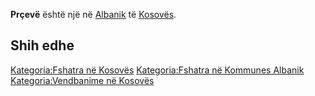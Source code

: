 {{Fshat në 
 | Emri                = Prçevë
 | EmriAlt                = 
 | NAME_SHORT_FORM=      
 | NAME_GENERIC=      
 | NAME_SORT_NAME_RO=      PRCEVE
 | FULL_NAME_RO = Prçevë
 | FULL_NAME_ND_RO=Prceve
 | SORT_NAME_RG=PRCEVE
 | FULL_NAME_RG=Prçevë
 | FULL_NAME_ND_RG=Prceve
 | SRP_NAME_SHORT_FORM=      
 | SRP_NAME_GENERIC=      
 | SRP_NAME_SORT_NAME_RO=      
 | SRP_FULL_NAME_RO = 
 | SRP_FULL_NAME_ND_RO=
 | SRP_SORT_NAME_RG=
 | SRP_FULL_NAME_RG=
 | SRP_FULL_NAME_ND_RG=
 | Emri (Rasa dhanore) = 
 | Figura              = 
 | Shteti              = Kosovo
 | Komuna              = Albanik
 | Kodi postar         = 
 | Sipërfaqja          = 

 | Popullsia           = 

 | Regj. i popullsisë  = 
 | Dend. e popullsisë  = 
 | Faqja zyrtare       = 
 <!--- Koordinatat ----> 
 | Gjerësia            = 42.567778
 | Gjatësia            = 20.633056
 | Lartësia            = 
}}
'''Prçevë''' është një [[]] në [[Albanik]] të [[Kosovës]].

<!-- == Gjeografia == -->
<!-- == Historia == -->
<!-- == Demografia == -->
== Shih edhe ==
{{Komuna Albanik}}
{{Kosovo-Administrata-Cung}}

[[Kategoria:Fshatra në Kosovës]]
[[Kategoria:Fshatra në Kommunes Albanik]]
[[Kategoria:Vendbanime në Kosovës]]
